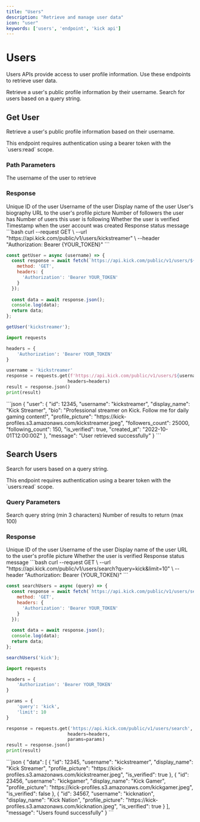 ```yaml
---
title: "Users"
description: "Retrieve and manage user data"
icon: "user"
keywords: ['users', 'endpoint', 'kick api']
---
```


# Users

Users APIs provide access to user profile information. Use these endpoints to retrieve user data.

<Card title="Get User" icon="user" method="GET" path="/users/{username}" api="GET /users/{username}">
  Retrieve a user's public profile information by their username.
</Card>

<Card title="Search Users" icon="magnifying-glass" method="GET" path="/users/search" api="GET /users/search">
  Search for users based on a query string.
</Card>

## Get User

Retrieve a user's public profile information based on their username.

<Note>
  This endpoint requires authentication using a bearer token with the `users:read` scope.
</Note>

### Path Parameters

<ParamField path="username" type="string" required>
  The username of the user to retrieve
</ParamField>

### Response

<ResponseField name="user" type="object">
  <Expandable title="User object">
    <ResponseField name="id" type="integer">
      Unique ID of the user
    </ResponseField>
    <ResponseField name="username" type="string">
      Username of the user
    </ResponseField>
    <ResponseField name="display_name" type="string">
      Display name of the user
    </ResponseField>
    <ResponseField name="bio" type="string">
      User's biography
    </ResponseField>
    <ResponseField name="profile_picture" type="string">
      URL to the user's profile picture
    </ResponseField>
    <ResponseField name="followers_count" type="integer">
      Number of followers the user has
    </ResponseField>
    <ResponseField name="following_count" type="integer">
      Number of users this user is following
    </ResponseField>
    <ResponseField name="is_verified" type="boolean">
      Whether the user is verified
    </ResponseField>
    <ResponseField name="created_at" type="string">
      Timestamp when the user account was created
    </ResponseField>
  </Expandable>
</ResponseField>

<ResponseField name="message" type="string">
  Response status message
</ResponseField>

<RequestExample>
```bash
curl --request GET \
  --url "https://api.kick.com/public/v1/users/kickstreamer" \
  --header "Authorization: Bearer {YOUR_TOKEN}"
```

```javascript
const getUser = async (username) => {
  const response = await fetch(`https://api.kick.com/public/v1/users/${username}`, {
    method: 'GET',
    headers: {
      'Authorization': 'Bearer YOUR_TOKEN'
    }
  });
  
  const data = await response.json();
  console.log(data);
  return data;
};

getUser('kickstreamer');
```

```python
import requests

headers = {
    'Authorization': 'Bearer YOUR_TOKEN'
}

username = 'kickstreamer'
response = requests.get(f'https://api.kick.com/public/v1/users/${username}', 
                       headers=headers)
result = response.json()
print(result)
```
</RequestExample>

<ResponseExample>
```json
{
  "user": {
    "id": 12345,
    "username": "kickstreamer",
    "display_name": "Kick Streamer",
    "bio": "Professional streamer on Kick. Follow me for daily gaming content!",
    "profile_picture": "https://kick-profiles.s3.amazonaws.com/kickstreamer.jpeg",
    "followers_count": 25000,
    "following_count": 150,
    "is_verified": true,
    "created_at": "2022-10-01T12:00:00Z"
  },
  "message": "User retrieved successfully"
}
```
</ResponseExample>

## Search Users

Search for users based on a query string.

<Note>
  This endpoint requires authentication using a bearer token with the `users:read` scope.
</Note>

### Query Parameters

<ParamField query="query" type="string" required initialValue="kick">
  Search query string (min 3 characters)
</ParamField>

<ParamField query="limit" type="integer" default="25" initialValue="10">
  Number of results to return (max 100)
</ParamField>

### Response

<ResponseField name="data" type="array">
  <Expandable title="Array of user objects">
    <ResponseField name="id" type="integer">
      Unique ID of the user
    </ResponseField>
    <ResponseField name="username" type="string">
      Username of the user
    </ResponseField>
    <ResponseField name="display_name" type="string">
      Display name of the user
    </ResponseField>
    <ResponseField name="profile_picture" type="string">
      URL to the user's profile picture
    </ResponseField>
    <ResponseField name="is_verified" type="boolean">
      Whether the user is verified
    </ResponseField>
  </Expandable>
</ResponseField>

<ResponseField name="message" type="string">
  Response status message
</ResponseField>

<RequestExample>
```bash
curl --request GET \
  --url "https://api.kick.com/public/v1/users/search?query=kick&limit=10" \
  --header "Authorization: Bearer {YOUR_TOKEN}"
```

```javascript
const searchUsers = async (query) => {
  const response = await fetch(`https://api.kick.com/public/v1/users/search?query=${query}&limit=10`, {
    method: 'GET',
    headers: {
      'Authorization': 'Bearer YOUR_TOKEN'
    }
  });
  
  const data = await response.json();
  console.log(data);
  return data;
};

searchUsers('kick');
```

```python
import requests

headers = {
    'Authorization': 'Bearer YOUR_TOKEN'
}

params = {
    'query': 'kick',
    'limit': 10
}

response = requests.get('https://api.kick.com/public/v1/users/search', 
                       headers=headers,
                       params=params)
result = response.json()
print(result)
```
</RequestExample>

<ResponseExample>
```json
{
  "data": [
    {
      "id": 12345,
      "username": "kickstreamer",
      "display_name": "Kick Streamer",
      "profile_picture": "https://kick-profiles.s3.amazonaws.com/kickstreamer.jpeg",
      "is_verified": true
    },
    {
      "id": 23456,
      "username": "kickgamer",
      "display_name": "Kick Gamer",
      "profile_picture": "https://kick-profiles.s3.amazonaws.com/kickgamer.jpeg",
      "is_verified": false
    },
    {
      "id": 34567,
      "username": "kicknation",
      "display_name": "Kick Nation",
      "profile_picture": "https://kick-profiles.s3.amazonaws.com/kicknation.jpeg",
      "is_verified": true
    }
  ],
  "message": "Users found successfully"
}
```
</ResponseExample>
